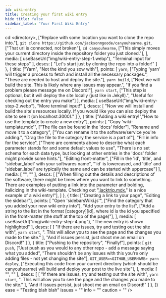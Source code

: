 ```yaml
---
id: wiki-entry
title: Creating your first wiki entry
hide_title: false
sidebar_label: 'Your First Wiki Entry'
---
```


<div>   
    <GuideEntry 
        title = "How to make a wiki entry on CYHM" 
        description = "A simple how-to guide for making a wiki post on this site"
        steps = {[
            {
                title: ["Start with Git", "Git going (lol)"],
                points: [
                    <code>cd &#60;directory&#62;</code>,
                        ["Replace <directory> with some location you want to clone the repo into."],
                    <code>git clone https://github.com/jacksonmgoode/canyouhearme.git</code>,
                        ["That url is connected, not broken"],
                    <code>cd canyouhearme</code>,
                        ["This simply moves your current directory inside the repository folder you just cloned."],
                ],
                media: [
                    useBaseUrl("img/wiki-entry-step-1.webp"),
                    "Terminal input for these steps"
                ],
                descs: [
                    "Let's start just by cloning the repo into a folder!"
                ]
            },
            {
                title: ["Yarn", "Not the kind you sow with"],
                points: [
                    <code>yarn</code>,
                        ["Typing 'yarn' will trigger a process to fetch and install all the necessary packages.",
                        "These are needed to host and deploy the site."],
                    <code>yarn build</code>,
                        ["Next we will build the site. This is likely where any issues may appear.",
                        "If you find a problem please message me on Discord!"],
                    <code>yarn start</code>,
                        ["This step is optional, but it will deploy the site locally (just like in Jekyll).",
                        "Useful for checking out the entry you make"]
                ],
                media: [
                    useBaseUrl("img/wiki-entry-step-2.webp"),
                    "More terminal input!"
                ],
                descs: [
                    "Now we will install and build the site's resources locally. If you would like you can also deploy the site to see it (on localhost:3000)."
                ]
            },
            {
                title: ["Adding a wiki entry!","How to use the template to create a new entry"],
                points: [
                    "Copy 'wiki-template.mdx'",
                        ["The file can be found in the 'docs' folder"],
                    "Rename and move it to a category",
                        ["You can rename it to the software/service you're adding.",
                        "Drag the file to the category the service is a part of"],
                    "Fill in info for the service",
                        ["There are comments above to describe what each parameter stands for and some default values to use",
                        "There is no set schema for each data type, but looking at other entries in the 'docs' folder might provide some hints."],
                    "Editing front-matter",
                        ["Fill in the 'id', 'title', and 'sidebar_label' with your softwares name",
                        "'id' is lowercased, and 'title' and 'sidebar_label' are typically the same and can be started with uppercase"]
                ],
                media: [
                    "",
                    ""
                ],
                descs: [
                    ["When filling out the details and descriptions of the software, there might be times where you want to link to something. There are examples of putting a link into the parameter and bolding, italicizing in the wiki-template. Checking out ",<a href='https://github.com/jacksonmgoode/canyouhearme/edit/master/docs/audio/jacktrip.mdx'>jacktrip.mdx</a>," is a nice example of a wiki entry!"],   
                ]
            },
            {
                title: ["Creating a link to your page", "Editing the sidebar"],
                points: [
                    "Open 'sidebarsWiki.js'",
                        ["Find the category that you added your new wiki entry into"],
                    "Add your entry to the list",
                        ["Add a string to the list in the format [category][id], where id is the id you specified in the front-matter (the stuff at the top of the page)"],
                ],
                media: [
                    useBaseUrl("img/wiki-entry-step-4.png"),
                    "The new entry is shown highlighted"
                ],
                descs: [
                    [ "If there are issues, try and testing out the site with", <code>yarn start</code>, ". This will allow you to see the page and the changes you made to the site." ],
                    "And if issues persist, just shoot me an email on Discord!"
                ]
            },
            {
                title: ["Pushing to the repository", "Finally!"],
                points: [
                    <code>git push</code>,
                        ["Just push as you would to any other repo - add a message saying what you added",
                        "There shouldn't be any issues with this you're only adding files - not yet changing the site"],
                    <code>GIT_USER=&#60;GITHUB_USERNAME&#62; yarn deploy</code>,
                        ["Executing this code from your current directory (which should be canyouhearme) will build and deploy your post to the live site"],
                ],
                media: [
                    "",
                    ""
                ],
                descs: [
                    [ "If there are issues, try and testing out the site with", <code>yarn start</code>, ". This will allow you to see the page and the changes you made to the site." ],
                    "And if issues persist, just shoot me an email on Discord!"
                ]
            },
        ]}
        ease = "Testing blah blah"
        issues = ""
        info = ""
        caution = ""
    />
</div>